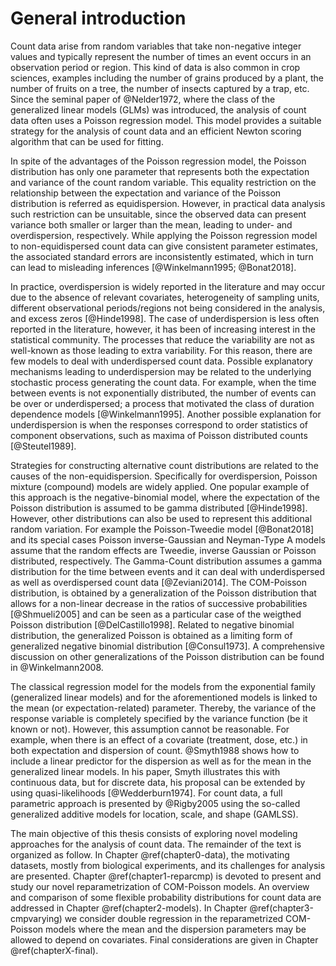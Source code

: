 # General introduction # {#chapter0-intro}

Count data arise from random variables that take non-negative integer
values and typically represent the number of times an event occurs in an
observation period or region. This kind of data is also common in crop
sciences, examples including the number of grains produced by a plant,
the number of fruits on a tree, the number of insects captured by a
trap, etc.  Since the seminal paper of @Nelder1972, where the class of
the generalized linear models (GLMs) was introduced, the analysis of
count data often uses a Poisson regression model. This model provides a
suitable strategy for the analysis of count data and an efficient Newton
scoring algorithm that can be used for fitting.

In spite of the advantages of the Poisson regression model, the Poisson
distribution has only one parameter that represents both the expectation
and variance of the count random variable.  This equality restriction on
the relationship between the expectation and variance of the Poisson
distribution is referred as equidispersion.  However, in practical data
analysis such restriction can be unsuitable, since the observed data can
present variance both smaller or larger than the mean, leading to under-
and overdispersion, respectively.  While applying the Poisson regression
model to non-equidispersed count data can give consistent parameter
estimates, the associated standard errors are inconsistently estimated,
which in turn can lead to misleading inferences
[@Winkelmann1995; @Bonat2018].

In practice, overdispersion is widely reported in the literature and may
occur due to the absence of relevant covariates, heterogeneity of
sampling units, different observational periods/regions not being
considered in the analysis, and excess zeros [@Hinde1998].  The case of
underdispersion is less often reported in the literature, however, it
has been of increasing interest in the statistical community. The
processes that reduce the variability are not as well-known as those
leading to extra variability.  For this reason, there are few models to
deal with underdispersed count data. Possible explanatory mechanisms
leading to underdispersion may be related to the underlying stochastic
process generating the count data.  For example, when the time between
events is not exponentially distributed, the number of events can be
over or underdispersed; a process that motivated the class of duration
dependence models [@Winkelmann1995].  Another possible explanation
for underdispersion is when the responses correspond to order statistics
of component observations, such as maxima of Poisson distributed
counts [@Steutel1989].

Strategies for constructing alternative count distributions are related
to the causes of the non-equidispersion. Specifically for
overdispersion, Poisson mixture (compound) models are widely applied.
One popular example of this approach is the negative-binomial model,
where the expectation of the Poisson distribution is assumed to be gamma
distributed [@Hinde1998].  However, other distributions can also be used
to represent this additional random variation.  For example the
Poisson-Tweedie model [@Bonat2018] and its special cases Poisson
inverse-Gaussian and Neyman-Type A models assume that the random effects
are Tweedie, inverse Gaussian or Poisson distributed, respectively.  The
Gamma-Count distribution assumes a gamma distribution for the time
between events and it can deal with underdispersed as well as
overdispersed count data [@Zeviani2014]. The COM-Poisson distribution,
is obtained by a generalization of the Poisson distribution that allows
for a non-linear decrease in the ratios of successive probabilities
[@Shmueli2005] and can be seen as a particular case of the weigthed
Poisson distribution [@DelCastillo1998]. Related to negative binomial
distribution, the generalized Poisson is obtained as a limiting form of
generalized negative binomial distribution [@Consul1973]. A
comprehensive discussion on other generalizations of the Poisson
distribution can be found in @Winkelmann2008.

The classical regression model for the models from the exponential
family (generalized linear models) and for the aforementioned models is
linked to the mean (or expectation-related) parameter. Thereby, the
variance of the response variable is completely specified by the
variance function (be it known or not). However, this assumption cannot
be reasonable. For example, when there is an effect of a covariate
(treatment, dose, etc.) in both expectation and dispersion of
count. @Smyth1988 shows how to include a linear predictor for the
dispersion as well as for the mean in the generalized linear models. In
his paper, Smyth illustrates this with continuous data, but for discrete
data, his proposal can be extended by using quasi-likelihoods
[@Wedderburn1974]. For count data, a full parametric approach is
presented by @Rigby2005 using the so-called generalized additive models
for location, scale, and shape (GAMLSS).

The main objective of this thesis consists of exploring novel modeling
approaches for the analysis of count data. The remainder of the text is
organized as follow. In Chapter \@ref(chapter0-data), the motivating
datasets, mostly from biological experiments, and its challenges for
analysis are presented. Chapter \@ref(chapter1-reparcmp) is devoted to
present and study our novel reparametrization of COM-Poisson models. An
overview and comparison of some flexible probability distributions for
count data are addressed in Chapter \@ref(chapter2-models).  In Chapter
\@ref(chapter3-cmpvarying) we consider double regression in the
reparametrized COM-Poisson models where the mean and the dispersion
parameters may be allowed to depend on covariates. Final considerations
are given in Chapter \@ref(chapterX-final).

\section*{References}
\vspace{-1cm}
\printbibliography[segment=\therefsegment,heading=subbibliography,title={\numberline{}References}]
